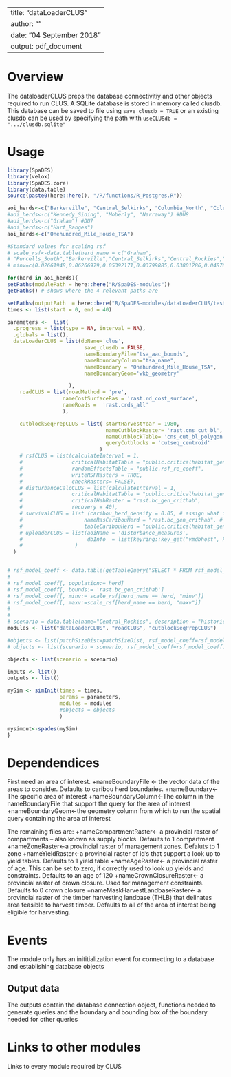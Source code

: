 <!--
Copyright 2020 Province of British Columbia
 
Licensed under the Apache License, Version 2.0 (the "License");
you may not use this file except in compliance with the License.
You may obtain a copy of the License at
 
http://www.apache.org/licenses/LICENSE-2.0
 
Unless required by applicable law or agreed to in writing, software distributed under the License is distributed on an "AS IS" BASIS,
WITHOUT WARRANTIES OR CONDITIONS OF ANY KIND, either express or implied.
See the License for the specific language governing permissions and limitations under the License.-->

---
title: "dataLoaderCLUS"
author: ""
date: "04 September 2018"
output: pdf_document
---

# Overview

The dataloaderCLUS preps the database connectivitiy and other objects required to run CLUS. A SQLite database is stored in memory called clusdb. This database can be saved to file using `save_clusdb = TRUE` or an existing clusdb can be used by specifying the path with `useCLUSdb = ".../clusdb.sqlite"`


# Usage

```r
library(SpaDES)
library(velox)
library(SpaDES.core)
library(data.table)
source(paste0(here::here(), "/R/functions/R_Postgres.R"))

aoi_herds<-c("Barkerville", "Central_Selkirks", "Columbia_North", "Columbia_South", "Groundhog", "Narrow_Lake", "North_Cariboo", "Purcells_South","Purcell_Central", "South_Selkirks","Wells_Gray_North", "Wells_Gray_South") #DU9
#aoi_herds<-c("Kennedy_Siding", "Moberly", "Narraway") #DU8
#aoi_herds<-c("Graham") #DU7
#aoi_herds<-c("Hart_Ranges")
aoi_herds<-c("Onehundred_Mile_House_TSA")

#Standard values for scaling rsf
# scale_rsf<-data.table(herd_name = c("Graham",
# "Purcells_South","Barkerville","Central_Selkirks","Central_Rockies","Columbia_North","Columbia_South","Frisby_Boulder","Groundhog","Hart_Ranges","Narrow_Lake","North_Cariboo","South_Selkirks","Wells_Gray_North","Wells_Gray_South","Kennedy_Siding","Moberly","Narraway", "Purcell_Central"),
# minv=c(0.02661948,0.06266979,0.05392171,0.03799885,0.03801286,0.0487691,0.04730855,0.06147054,0.05599202,0.03572763,0.05730409,0.03987817,0.03995903, 0.0238606, 0.034116,0.02274269,0.02198394,0.01151656,0.05296088), maxv =c(0.8703865, 0.2027866,0.1510717,0.5228453,0.296431,0.7164107,0.4480757,0.3119703,0.4411238,0.1800473,0.1180433,0.495245,0.5252465,0.4278086,0.9800901,0.2208816,0.1985523,0.9751709,0.6806737))

for(herd in aoi_herds){
setPaths(modulePath = here::here("R/SpaDES-modules"))
getPaths() # shows where the 4 relevant paths are

setPaths(outputPath  = here::here("R/SpaDES-modules/dataLoaderCLUS/tests"))  
times <- list(start = 0, end = 40)

parameters <-  list(
  .progress = list(type = NA, interval = NA),
  .globals = list(),
  dataLoaderCLUS = list(dbName='clus',
                         save_clusdb = FALSE,
                         nameBoundaryFile="tsa_aac_bounds",
                         nameBoundaryColumn="tsa_name",
                         nameBoundary = "Onehundred_Mile_House_TSA",
                         nameBoundaryGeom='wkb_geometry'

                    ),
    roadCLUS = list(roadMethod = 'pre', 
                  nameCostSurfaceRas = 'rast.rd_cost_surface', 
                  nameRoads =  'rast.crds_all'
                  ),

    cutblockSeqPrepCLUS = list( startHarvestYear = 1980,
                                nameCutblockRaster= 'rast.cns_cut_bl',
                                nameCutblockTable= 'cns_cut_bl_polygon',
                                queryCutblocks = 'cutseq_centroid'
                              )
    # rsfCLUS = list(calculateInterval = 1, 
    #                criticalHabitatTable = "public.criticalhabitat_gen_bc_vat",
    #                randomEffectsTable = "public.rsf_re_coeff",
    #                writeRSFRasters = TRUE,
    #                checkRasters= FALSE),
    # disturbanceCalcCLUS = list(calculateInterval = 1, 
    #                criticalHabitatTable = "public.criticalhabitat_gen_bc_vat",
    #                criticalHabRaster = "rast.bc_gen_crithab",
    #                recovery = 40),
    # survivalCLUS = list (caribou_herd_density = 0.05, # assign what is appropriate for the herd
    #                    nameRasCaribouHerd = "rast.bc_gen_crithab", # raster of herd boundaries
    #                    tableCaribouHerd = "public.criticalhabitat_gen_bc_vat"),
    # uploaderCLUS = list(aoiName = 'disturbance_measures',
    #                     dbInfo  = list(keyring::key_get("vmdbhost", keyring="postgreSQL"), keyring::key_get("vmdbuser", keyring="postgreSQL"), keyring::key_get("vmdbpass", keyring="postgreSQL"),  keyring::key_get("vmdbname", keyring="postgreSQL"))
    #                 )
  )


# rsf_model_coeff <- data.table(getTableQuery("SELECT * FROM rsf_model_coeff WHERE population = 'DU9' and  species = 'caribou' and season IN ('A')"))
# 
# rsf_model_coeff[, population:= herd]
# rsf_model_coeff[, bounds:= 'rast.bc_gen_crithab']
# rsf_model_coeff[, minv:= scale_rsf[herd_name == herd, "minv"]]
# rsf_model_coeff[, maxv:=scale_rsf[herd_name == herd, "maxv"]]
# 
# 
# scenario = data.table(name="Central_Rockies", description = "historical disturbances")
modules <- list("dataLoaderCLUS", "roadCLUS", "cutblockSeqPrepCLUS")

#objects <- list(patchSizeDist=patchSizeDist, rsf_model_coeff=rsf_model_coeff , scenario = scenario)
# objects <- list(scenario = scenario, rsf_model_coeff=rsf_model_coeff)

objects <- list(scenario = scenario)

inputs <- list()
outputs <- list()

mySim <- simInit(times = times, 
                 params = parameters, 
                 modules = modules
                 #objects = objects
                 )

mysimout<-spades(mySim)
}
```

# Dependendices

First need an area of interest.
+nameBoundaryFile <- the vector data of the areas to consider. Defaults to caribou herd boundaries.
+nameBoundary<-The specific area of interest
+nameBoundaryColumn<-The column in the nameBoundaryFile that support the query for the area of interest
+nameBoundaryGeom<-the geometry column from which to run the spatial query containing the area of interest

The remaining files are:
+nameCompartmentRaster<- a provincial raster of compartments -- also known as supply blocks. Defaults to 1 compartment
+nameZoneRaster<-a provincial raster of management zones. Defaluts to 1 zone
+nameYieldRaster<-a provincial raster of id's that support a look up to yield tables. Defaults to 1 yield table
+nameAgeRaster<- a provincial raster of age. This can be set to zero, if correctly used to look up yields and constraints. Defaults to an age of 120
+nameCrownClosureRaster<- a provincial raster of crown closure. Used for management constraints. Defaults to 0 crown closure
+nameMaskHarvestLandbaseRaster<- a provincial raster of the timber harvesting landbase (THLB) that delinates area feasible to harvest timber. Defaults to all of the area of interest being eligible for harvesting.

# Events

The module only has an inititialization event for connecting to a database and establishing database objects


## Output data

The outputs contain the database connection object, functions needed to generate queries and the boundary and bounding box of the boundary needed for other queries

# Links to other modules

Links to every module required by CLUS

